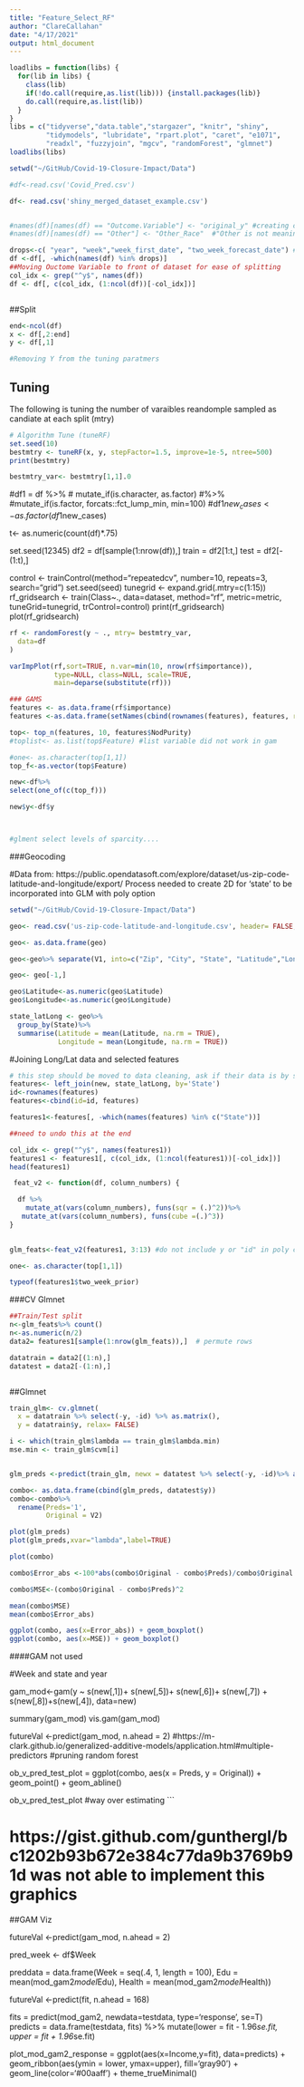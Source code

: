 ```yaml
---
title: "Feature_Select_RF"
author: "ClareCallahan"
date: "4/17/2021"
output: html_document
---
```


```r
loadlibs = function(libs) {
  for(lib in libs) {
    class(lib)
    if(!do.call(require,as.list(lib))) {install.packages(lib)}
    do.call(require,as.list(lib))
  }
}
libs = c("tidyverse","data.table","stargazer", "knitr", "shiny",
         "tidymodels", "lubridate", "rpart.plot", "caret", "e1071",
         "readxl", "fuzzyjoin", "mgcv", "randomForest", "glmnet")
loadlibs(libs)
```

```r
setwd("~/GitHub/Covid-19-Closure-Impact/Data")

#df<-read.csv('Covid_Pred.csv')

df<- read.csv('shiny_merged_dataset_example.csv')


#names(df)[names(df) == "Outcome.Variable"] <- "original_y" #creating consitency 
#names(df)[names(df) == "Other"] <- "Other_Race"  #"Other is not meaningful in output

```



```r


drops<-c( "year", "week","week_first_date", "two_week_forecast_date") #droping 
df <-df[, -which(names(df) %in% drops)]
##Moving Ouctome Variable to front of dataset for ease of splitting
col_idx <- grep("^y$", names(df))
df <- df[, c(col_idx, (1:ncol(df))[-col_idx])]



```
##Split
```r

end<-ncol(df)
x <- df[,2:end]
y <- df[,1]

#Removing Y from the tuning paratmers 

```

## Tuning
The following is tuning the number of varaibles reandomple sampled as candiate at each split (mtry)
```r

# Algorithm Tune (tuneRF)
set.seed(10)
bestmtry <- tuneRF(x, y, stepFactor=1.5, improve=1e-5, ntree=500)
print(bestmtry)

bestmtry_var<- bestmtry[1,1].0

```

#df1 = df %>%
 # mutate_if(is.character, as.factor) #%>% 
  #mutate_if(is.factor, forcats::fct_lump_min, min=100) 
#df1$new_cases<- as.factor(df1$new_cases)


t<- as.numeric(count(df)*.75)

set.seed(12345) 
df2 = df[sample(1:nrow(df)),]
train = df2[1:t,]
test = df2[-(1:t),]




control <- trainControl(method="repeatedcv", number=10, repeats=3, search="grid")
set.seed(seed)
tunegrid <- expand.grid(.mtry=c(1:15))
rf_gridsearch <- train(Class~., data=dataset, method="rf", metric=metric, tuneGrid=tunegrid, trControl=control)
print(rf_gridsearch)
plot(rf_gridsearch)
 



```r

rf <- randomForest(y ~ ., mtry= bestmtry_var, 
  data=df
)

varImpPlot(rf,sort=TRUE, n.var=min(10, nrow(rf$importance)),
           type=NULL, class=NULL, scale=TRUE, 
           main=deparse(substitute(rf))) 

### GAMS
features <- as.data.frame(rf$importance)
features <-as.data.frame(setNames(cbind(rownames(features), features, row.names= NULL), c("Feature", "NodPurity"))) 

top<- top_n(features, 10, features$NodPurity)
#toplist<- as.list(top$Feature) #list variable did not work in gam

#one<- as.character(top[1,1])
top_f<-as.vector(top$Feature)

new<-df%>%
select(one_of(c(top_f)))

new$y<-df$y



#glment select levels of sparcity....  

```


###Geocoding 


#Data from: https://public.opendatasoft.com/explore/dataset/us-zip-code-latitude-and-longitude/export/ 
Process needed to create 2D for 'state' to be incorporated into GLM with poly option 



```r

setwd("~/GitHub/Covid-19-Closure-Impact/Data")

geo<- read.csv('us-zip-code-latitude-and-longitude.csv', header= FALSE, stringsAsFactors = FALSE)

geo<- as.data.frame(geo)

geo<-geo%>% separate(V1, into=c("Zip", "City", "State", "Latitude","Longitude","Timezone","Daylight_savings", "geopoint"), sep=";" )

geo<- geo[-1,]

geo$Latitude<-as.numeric(geo$Latitude)
geo$Longitude<-as.numeric(geo$Longitude)

state_latLong <- geo%>%
  group_by(State)%>%
  summarise(Latitude = mean(Latitude, na.rm = TRUE),
            Longitude = mean(Longitude, na.rm = TRUE))


```

#Joining Long/Lat data and selected features
```r
# this step should be moved to data cleaning, ask if their data is by state or county, county can be a direct match to the original dataset 
features<- left_join(new, state_latLong, by='State')
id<-rownames(features)
features<-cbind(id=id, features)


```

```r
features1<-features[, -which(names(features) %in% c("State"))]

##need to undo this at the end

col_idx <- grep("^y$", names(features1))
features1 <- features1[, c(col_idx, (1:ncol(features1))[-col_idx])]
head(features1)

 feat_v2 <- function(df, column_numbers) {

  df %>% 
    mutate_at(vars(column_numbers), funs(sqr = (.)^2))%>%
   mutate_at(vars(column_numbers), funs(cube =(.)^3))
}

 
glm_feats<-feat_v2(features1, 3:13) #do not include y or "id" in poly calcs

one<- as.character(top[1,1])

typeof(features1$two_week_prior)

```


###CV Glmnet 


```r
##Train/Test split 
n<-glm_feats%>% count() 
n<-as.numeric(n/2)
data2= features1[sample(1:nrow(glm_feats)),]  # permute rows

datatrain = data2[(1:n),]
datatest = data2[-(1:n),]



```


##Glmnet 
```r

train_glm<- cv.glmnet(
  x = datatrain %>% select(-y, -id) %>% as.matrix(),
  y = datatrain$y, relax= FALSE)

i <- which(train_glm$lambda == train_glm$lambda.min)
mse.min <- train_glm$cvm[i]


glm_preds <-predict(train_glm, newx = datatest %>% select(-y, -id)%>% as.matrix(), newy= datatest$y)

combo<- as.data.frame(cbind(glm_preds, datatest$y))
combo<-combo%>%
  rename(Preds='1', 
         Original = V2)


```

```r

plot(glm_preds)
plot(glm_preds,xvar="lambda",label=TRUE)

```
```r



plot(combo)

combo$Error_abs <-100*abs(combo$Original - combo$Preds)/combo$Original

combo$MSE<-(combo$Original - combo$Preds)^2 

mean(combo$MSE)
mean(combo$Error_abs)

ggplot(combo, aes(x=Error_abs)) + geom_boxplot()
ggplot(combo, aes(x=MSE)) + geom_boxplot()

```

####GAM not used

#Week and state and year

gam_mod<-gam(y ~ s(new[,1])+ s(new[,5])+ s(new[,6])+ s(new[,7]) + s(new[,8])+s(new[,4]), data=new)

summary(gam_mod)
vis.gam(gam_mod)

futureVal <-predict(gam_mod, n.ahead = 2)
#https://m-clark.github.io/generalized-additive-models/application.html#multiple-predictors
#pruning random forest 


ob_v_pred_test_plot = ggplot(combo, aes(x = Preds, y = Original)) +
  geom_point() +
  geom_abline()


ob_v_pred_test_plot #way over estimating 
```




# https://gist.github.com/gunthergl/bc1202b93b672e384c77da9b3769b91d was not able to implement this graphics

##GAM Viz

futureVal <-predict(gam_mod, n.ahead = 2) 

pred_week <- df$Week

preddata = data.frame(Week = seq(.4, 1, length = 100),
                      Edu = mean(mod_gam2$model$Edu),
                      Health = mean(mod_gam2$model$Health))

futureVal <-predict(fit, n.ahead = 168)

fits = predict(mod_gam2, newdata=testdata, type='response', se=T)
predicts = data.frame(testdata, fits) %>% 
  mutate(lower = fit - 1.96*se.fit,
         upper = fit + 1.96*se.fit)

plot_mod_gam2_response = ggplot(aes(x=Income,y=fit), data=predicts) +
  geom_ribbon(aes(ymin = lower, ymax=upper), fill='gray90') +
  geom_line(color='#00aaff') +
  theme_trueMinimal()




